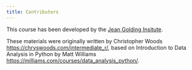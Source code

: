 ```yaml
---
title: Contributors
---
```


This course has been developed by the [Jean Golding Insitute](https://www.bristol.ac.uk/golding/).

These materials were originally written by Christopher Woods [https://chryswoods.com/intermediate_r/](https://chryswoods.com/intermediate_r/), based on Introduction to Data Analysis in Python by Matt Williams [https://milliams.com/courses/data_analysis_python/](https://milliams.com/courses/data_analysis_python/). 

